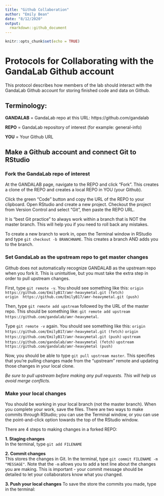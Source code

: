 ```yaml
---
title: "Github Collaboration"
author: "Emily Bean"
date: "8/12/2020"
output: 
  rmarkdown::github_document
---
```


```r
knitr::opts_chunk$set(echo = TRUE)
```

# Protocols for Collaborating with the GandaLab Github account

This protocol describes how members of the lab should interact with the GandaLab Github account for storing finished code and data on Github.

## Terminology:  

**GANDALAB** = GandaLab repo at this URL: https://github.com/gandalab  

**REPO** = GandaLab repository of interest (for example: general-info)  

**YOU** = Your Github URL

## Make a Github account and connect Git to RStudio

### Fork the GandaLab repo of interest
At the GANDALAB page, navigate to the REPO and click “Fork”. This creates a clone of the REPO and creates a local REPO in YOU (your Github). 

Click the green “Code” button and copy the URL of the REPO to your clipboard. Open RStudio and create a new project. Checkout the project from Version Control and select “Git”, then paste the REPO URL. 

It is “best Git practice” to always work within a branch that is NOT the master branch. This will help you if you need to roll back any mistakes. 

To create a new branch to work in, open the Terminal window in RStudio and type `git checkout -b BRANCHNAME`. This creates a branch AND adds you to the branch.

### Set GandaLab as the upstream repo to get master changes  

Github does not automatically recognize GANDALAB as the upstream repo when you fork it. This is unintuitive, but you must take the extra step in order to pull upstream changes.

First, type `git remote -v`. You should see something like this: 
`origin  https://github.com/EmilyB17/amr-heavymetal.git (fetch)`  
`origin  https://github.com/EmilyB17/amr-heavymetal.git (push)`

Then, type `git remote add upstream` followed by the URL of the master repo. This should be something like: `git remote add upstream https://github.com/gandalab/amr-heavymetal`.

Type `git remote -v` again. You should see something like this: 
`origin  https://github.com/EmilyB17/amr-heavymetal.git (fetch)`
`origin  https://github.com/EmilyB17/amr-heavymetal.git (push)`
`upstream        https://github.com/gandalab/amr-heavymetal (fetch)`
`upstream        https://github.com/gandalab/amr-heavymetal (push)`

Now, you should be able to type `git pull upstream master`. This specifies that you’re pulling changes made from the “upstream” remote and updating those changes in your local clone.

*Be sure to pull upstream before making any pull requests. This will help us avoid merge conflicts.*

### Make your local changes

You should be working in your local branch (not the master branch). When you complete your work, save the files. There are two ways to make commits through RStudio; you can use the Terminal window, or you can use the point-and-click option towards the top of the RStudio window.

There are 4 steps to making changes in a forked REPO:

**1. Staging changes**  
In the terminal, type `git add FILENAME`

**2. Commit changes**  
This stores the changes in Git. In the terminal, type `git commit FILENAME -m "MESSAGE"`. Note that the `-m` allows you to add a text line about the changes you are making. This is important - your commit message should be detailed to let your collaborators know what you changed.

**3. Push your local changes** 
To save the store the commits you made, type in the terminal:
